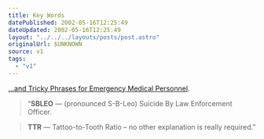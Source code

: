 ```yaml
---
title: Key Words
datePublished: 2002-05-16T12:25:49
dateUpdated: 2002-05-16T12:25:49
layout: "../../../layouts/posts/post.astro"
originalUrl: $UNKNOWN
source: v1
tags:
  - "v1"
---
```


[&#8230;and Tricky Phrases for Emergency Medical Personnel][1].

> &#8220;**SBLEO** &#8212; (pronounced S-B-Leo) Suicide By Law Enforcement Officer.

> **TTR** &#8212; Tattoo-to-Tooth Ratio &#8211; no other explanation is really required.&#8221;

[1]: http://www.talweb.com/redlimey/mems/phrases.htm "Madison County emergency room jargon"
